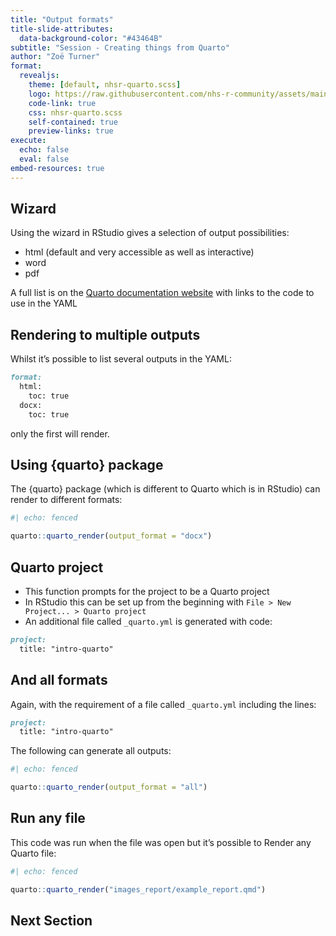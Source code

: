 ```yaml
---
title: "Output formats"
title-slide-attributes: 
  data-background-color: "#43464B"
subtitle: "Session - Creating things from Quarto"
author: "Zoë Turner"
format:
  revealjs:
    theme: [default, nhsr-quarto.scss]
    logo: https://raw.githubusercontent.com/nhs-r-community/assets/main/logo/nhsr-logo.svg
    code-link: true
    css: nhsr-quarto.scss
    self-contained: true
    preview-links: true
execute: 
  echo: false
  eval: false
embed-resources: true  
---
```


## Wizard

Using the wizard in RStudio gives a selection of output possibilities:

::: {.incremental}
- html (default and very accessible as well as interactive)
- word
- pdf
:::

A full list is on the [Quarto documentation website](https://quarto.org/docs/output-formats/all-formats.html) with links to the code to use in the YAML

## Rendering to multiple outputs

Whilst it's possible to list several outputs in the YAML:

```markdown
format: 
  html:
    toc: true
  docx:
    toc: true
```
only the first will render.

## Using {quarto} package

The {quarto} package (which is different to Quarto which is in RStudio) can render to different formats:

```r
#| echo: fenced

quarto::quarto_render(output_format = "docx")
```

:::{.callout-warning collapse=false appearance='default' icon=true}
## Quarto project
- This function prompts for the project to be a Quarto project
- In RStudio this can be set up from the beginning with `File > New Project... > Quarto project`
- An additional file called `_quarto.yml` is generated with code:
```markdown
project:
  title: "intro-quarto"
```
:::

## And all formats

Again, with the requirement of a file called `_quarto.yml` including the lines:

```markdown
project:
  title: "intro-quarto"
```

The following can generate all outputs:

```r
#| echo: fenced

quarto::quarto_render(output_format = "all")
```

## Run any file

This code was run when the file was open but it's possible to Render any Quarto file:

```r
#| echo: fenced

quarto::quarto_render("images_report/example_report.qmd")
```


## Next Section

